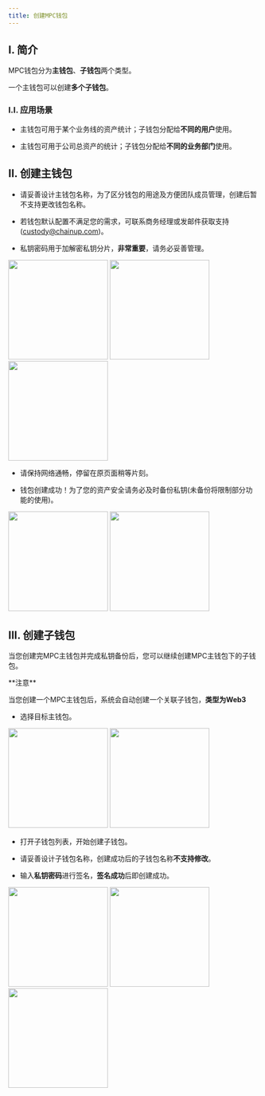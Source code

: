 ```yaml
---
title: 创建MPC钱包
---
```


## I. 简介

MPC钱包分为**主钱包**、**子钱包**两个类型。

一个主钱包可以创建**多个子钱包**。

### I.I. 应用场景

- 主钱包可用于某个业务线的资产统计；子钱包分配给**不同的用户**使用。

- 主钱包可用于公司总资产的统计；子钱包分配给**不同的业务部门**使用。


## II. 创建主钱包

- 请妥善设计主钱包名称，为了区分钱包的用途及方便团队成员管理，创建后暂不支持更改钱包名称。

- 若钱包默认配置不满足您的需求，可联系商务经理或发邮件获取支持(custody@chainup.com)。

- 私钥密码用于加解密私钥分片，**非常重要**，请务必妥善管理。

<div className="w-full flex items-center justify-center">
    <CardGroup cols={3}>
        <img src="/images/quickstart/mpc-main1_cn.png" width="200"/>
        <img src="/images/quickstart/mpc-main2_cn.png" width="200"/>
        <img src="/images/quickstart/mpc-main3_cn.png" width="200"/>
    </CardGroup>
</div>

- 请保持网络通畅，停留在原页面稍等片刻。

- 钱包创建成功！为了您的资产安全请务必及时备份私钥(未备份将限制部分功能的使用)。

<div className="w-full flex items-center justify-center">
    <CardGroup cols={2}>
        <img src="/images/quickstart/mpc-main4_cn.png" width="200"/>
        <img src="/images/quickstart/mpc-main5_cn.png" width="200"/>
    </CardGroup>
</div>


## III. 创建子钱包

当您创建完MPC主钱包并完成私钥备份后，您可以继续创建MPC主钱包下的子钱包。

<Warning>
**注意**

当您创建一个MPC主钱包后，系统会自动创建一个关联子钱包，**类型为Web3**
</Warning>

- 选择目标主钱包。

<div className="w-full flex items-center justify-center">
    <CardGroup cols={2}>
        <img src="/images/quickstart/mpc-sub1_cn.png" width="200"/>
        <img src="/images/quickstart/mpc-sub2_cn.png" width="200"/>
    </CardGroup>
</div>

- 打开子钱包列表，开始创建子钱包。

- 请妥善设计子钱包名称，创建成功后的子钱包名称**不支持修改**。

- 输入**私钥密码**进行签名，**签名成功**后即创建成功。

<div className="w-full flex items-center justify-center">
    <CardGroup cols={3}>
        <img src="/images/quickstart/mpc-sub3_cn.png" width="200"/>
        <img src="/images/quickstart/mpc-sub5_cn.png" width="200"/>
        <img src="/images/quickstart/mpc-sub6_cn.png" width="200"/>
    </CardGroup>
</div>